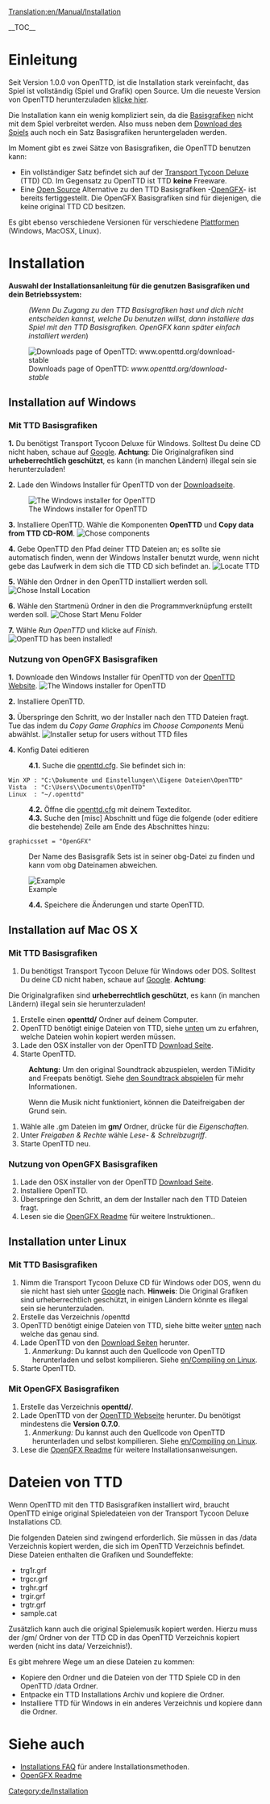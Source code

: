 [[Translation:en/Manual/Installation]]
{{de/Inhaltsverzeichnis}}

__TOC__
=Einleitung=
Seit Version 1.0.0 von OpenTTD, ist die Installation stark vereinfacht, das Spiel ist vollständig (Spiel und Grafik) open Source. Um die neueste Version von OpenTTD herunterzuladen [http://www.openttd.org/download-stable klicke hier].

Die Installation kann ein wenig kompliziert sein, da die [[de/Basisgrafiken|Basisgrafiken]] nicht mit dem Spiel verbreitet werden. Also muss neben dem [http://www.openttd.org/ Download des Spiels] auch noch ein Satz Basisgrafiken heruntergeladen werden.

Im Moment gibt es zwei Sätze von Basisgrafiken, die OpenTTD benutzen kann:
* Ein vollständiger Satz befindet sich auf der [http://de.wikipedia.org/wiki/Transport_Tycoon Transport Tycoon Deluxe] (TTD) CD. Im Gegensatz zu OpenTTD ist TTD '''keine''' Freeware.
* Eine [http://de.wikipedia.org/wiki/Open_source Open Source] Alternative zu den TTD Basisgrafiken -[[de/OpenGFX|OpenGFX]]- ist bereits fertiggestellt. Die OpenGFX Basisgrafiken sind für diejenigen, die keine original TTD CD besitzen.

Es gibt ebenso verschiedene Versionen für verschiedene [[de/Betriebssysteme|Plattformen]] (Windows, MacOSX, Linux).

= Installation=
'''Auswahl der Installationsanleitung für die genutzen Basisgrafiken und dein Betriebssystem:'''
:<p style="font-size: 90%">''(Wenn Du Zugang zu den TTD Basisgrafiken hast und dich nicht entscheiden kannst, welche Du benutzen willst, dann installiere das Spiel mit den TTD Basisgrafiken. OpenGFX kann später einfach installiert werden'')</p>

[[File:en/Installation 1a.png|frame|center|Downloads page of OpenTTD: ''www.openttd.org/download-stable'']]

== Installation auf Windows ==
===Mit TTD Basisgrafiken===
'''1.''' Du benötigst Transport Tycoon Deluxe für Windows. Solltest Du deine CD nicht haben, schaue auf [http://www.google.com/search?q=transport+tycoon+deluxe Google]. '''Achtung''':
Die Originalgrafiken sind '''urheberrechtlich geschützt''', es kann (in manchen Ländern) illegal sein sie herunterzuladen!

'''2.''' Lade den Windows Installer für OpenTTD von der [http://www.openttd.org/download-stable Downloadseite].

[[File:en/Installation 1b.png|frame|center|The Windows installer for OpenTTD]]

'''3.''' Installiere OpenTTD. Wähle die Komponenten '''OpenTTD''' und '''Copy data from TTD CD-ROM'''.
[[File:en/Installation 2.png|frame|center|Chose components]]

'''4.''' Gebe OpenTTD den Pfad deiner TTD Dateien an; es sollte sie automatisch finden, wenn der Windows Installer benutzt wurde, wenn nicht gebe das Laufwerk in dem sich die TTD CD sich befindet an. 
[[File:en/Installation 3.png|frame|center|Locate TTD]]

'''5.''' Wähle den Ordner in den OpenTTD installiert werden soll.
[[File:en/Installation 4.png|frame|center|Chose Install Location]]

'''6.''' Wähle den Startmenü Ordner in den die Programmverknüpfung erstellt werden soll.
[[File:en/Installation 5.png|frame|center|Chose Start Menu Folder]]

'''7.''' Wähle ''Run OpenTTD'' und klicke auf ''Finish''.
[[File:en/Installation 6.png|frame|center|OpenTTD has been installed!]]

===Nutzung von OpenGFX Basisgrafiken===
'''1.''' Downloade den Windows Installer  für OpenTTD von der [http://www.openttd.org/ OpenTTD Website].
[[File:en/Installation 1b.png|frame|center|The Windows installer for OpenTTD]]

'''2.''' Installiere OpenTTD.

'''3.''' Überspringe den Schritt, wo der Installer nach den TTD Dateien fragt. Tue das indem du ''Copy Game Graphics'' im ''Choose Components'' Menü abwählst.
[[File:en/Installation 2 gfx.png|frame|center|Installer setup for users without TTD files]]

'''4.''' Konfig Datei editieren
:'''4.1.''' Suche die [[de/openttd.cfg|openttd.cfg]]. Sie befindet sich in:
 Win XP : "C:\Dokumente und Einstellungen\<username>\Eigene Dateien\OpenTTD"
 Vista  : "C:\Users\<username>\Documents\OpenTTD"
 Linux  : "~/.openttd"
:'''4.2.''' Öffne die [[de/openttd.cfg|openttd.cfg]] mit deinem Texteditor.
:'''4.3.''' Suche den [misc] Abschnitt und füge die folgende (oder editiere die bestehende) Zeile am Ende des Abschnittes hinzu:
 graphicsset = "OpenGFX"
: Der Name des Basisgrafik Sets ist in seiner obg-Datei zu finden und kann vom obg Dateinamen abweichen.
[[File:en/Installation 9 grx manual configuration cfg.png|frame|center|Example]]
:'''4.4.''' Speichere die Änderungen und starte OpenTTD.


== Installation auf Mac OS X ==
{{en/Warning| 1=Es gibt keine offiziellen Binärdatein für Mac OS X für die 1.0.x Versionen. Wie auch immer, die Unterstützung wird für die 1.1.x Versionen wieder fortgesetzt, bitte Lade die neueste '''offizielle''' Binärversion (momentan 1.1.2).}}

===Mit TTD Basisgrafiken===
#Du benötigst Transport Tycoon Deluxe für Windows oder DOS. Solltest Du deine CD nicht haben, schaue auf [http://www.google.com/search?q=transport+tycoon+deluxe Google]. '''Achtung''':
Die Originalgrafiken sind '''urheberrechtlich geschützt''', es kann (in manchen Ländern) illegal sein sie herunterzuladen!
#Erstelle einen '''openttd/''' Ordner auf deinem Computer.
#OpenTTD benötigt einige Dateien von TTD, siehe [[en/#Dateien von TTD|unten]] um zu erfahren, welche Dateien wohin kopiert werden müssen.
#Lade den OSX installer von der OpenTTD [http://www.openttd.org/download-stable Download Seite].
#Starte OpenTTD.


:'''Achtung:''' Um den original Soundtrack abzuspielen, werden TiMidity and Freepats benötigt. Siehe [[de/Compilieren auf Linux#Den Soundtrack abspielen|den Soundtrack abspielen]] für mehr Informationen. 


:Wenn die Musik nicht funktioniert, können die Dateifreigaben der Grund sein.
#Wähle alle .gm Dateien im '''gm/''' Ordner, drücke {{en/keypress|Strg|I}} für die ''Eigenschaften''.
#Unter ''Freigaben & Rechte'' wähle ''Lese- & Schreibzugriff''.
#Starte OpenTTD neu.


===Nutzung von OpenGFX Basisgrafiken===
#Lade den OSX installer von der OpenTTD [http://www.openttd.org/download-stable Download Seite].
# Installiere OpenTTD.
# Überspringe den Schritt, an dem der Installer nach den TTD Dateien fragt.
# Lesen sie die [[de/unsorted/OpenGFX Readme#Manuelle_Installation_von_OpenGFX|OpenGFX Readme]] für weitere Instruktionen..

== Installation unter Linux ==
{{en/Outdated|The page doesnt include OpenTTD 1.0.0 automatic installation and a bit rough, see [http://vcs.openttd.org/svn/browser/trunk/readme.txt installation readme] for reference.<br>Also note almost duplicate page at [[en/FAQ installation]]}}

===Mit TTD Basisgrafiken===
#Nimm die Transport Tycoon Deluxe CD für Windows oder DOS, wenn du sie nicht hast sieh unter [http://www.google.com/search?q=transport+tycoon+deluxe Google] nach. '''Hinweis''': Die Original Grafiken sind urheberrechtlich geschützt, in einigen Ländern könnte es illegal sein sie herunterzuladen.
#Erstelle das Verzeichnis /openttd
#OpenTTD benötigt einige Dateien von TTD, siehe bitte weiter [[en/#Dateien von TTD|unten]] nach welche das genau sind.
#Lade OpenTTD von den [http://www.openttd.org/download-stable Download Seiten] herunter.
##''Anmerkung'': Du kannst auch den Quellcode von OpenTTD herunterladen und selbst kompilieren. Siehe [[en/Compiling on Linux]].
#Starte OpenTTD.

===Mit OpenGFX Basisgrafiken===
# Erstelle das Verzeichnis '''openttd/'''.
# Lade OpenTTD von der [http://www.openttd.org/ OpenTTD Webseite] herunter. Du benötigst mindestens die '''Version 0.7.0'''.
## ''Anmerkung:'' Du kannst auch den Quellcode von OpenTTD herunterladen und selbst kompilieren. Siehe [[en/Compiling on Linux]].
# Lese die [[de/unsorted/OpenGFX Readme|OpenGFX Readme]] für weitere Installationsanweisungen.

=Dateien von TTD=
Wenn OpenTTD mit den TTD Basisgrafiken installiert wird, braucht OpenTTD einige original Spieledateien von der Transport Tycoon Deluxe Installations CD.

Die folgenden Dateien sind zwingend erforderlich. Sie müssen in das /data Verzeichnis kopiert werden, die sich im OpenTTD Verzeichnis befindet. Diese Dateien enthalten die Grafiken und Soundeffekte:
* trg1r.grf
* trgcr.grf
* trghr.grf
* trgir.grf
* trgtr.grf
* sample.cat


Zusätzlich kann auch die original Spielemusik kopiert werden. Hierzu muss der /gm/ Ordner von der TTD CD in das OpenTTD Verzeichnis kopiert werden (nicht ins data/ Verzeichnis!).


Es gibt mehrere Wege um an diese Dateien zu kommen:
* Kopiere den Ordner und die Dateien von der TTD Spiele CD in den OpenTTD /data Ordner.
* Entpacke ein TTD Installations Archiv und kopiere die Ordner.
* Installiere TTD für Windows in ein anderes Verzeichnis und kopiere dann die Ordner.

= Siehe auch=
* [[de/Installations FAQ|Installations FAQ]] für andere Installationsmethoden.
* [[de/unsorted/OpenGFX Readme|OpenGFX Readme]]

[[Category:de/Installation]]